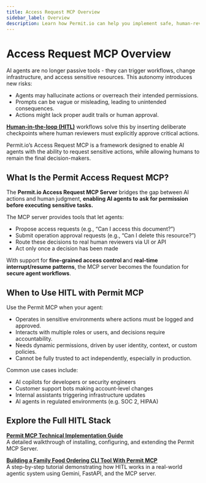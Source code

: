 ```yaml
---
title: Access Request MCP Overview
sidebar_label: Overview
description: Learn how Permit.io can help you implement safe, human-reviewed decision-making in AI agent workflows using the Access Request MCP Server. This guide explains the HITL pattern, common risks in agentic systems, and how the Permit MCP architecture enables secure, policy-backed approvals for access and operations.
---
```


# Access Request MCP Overview

AI agents are no longer passive tools - they can trigger workflows, change infrastructure, and access sensitive resources. This autonomy introduces new risks:

- Agents may hallucinate actions or overreach their intended permissions.
- Prompts can be vague or misleading, leading to unintended consequences.
- Actions might lack proper audit trails or human approval.

**[Human-in-the-loop (HITL)](https://www.permit.io/blog/human-in-the-loop-for-ai-agents-best-practices-frameworks-use-cases-and-demo)** workflows solve this by inserting deliberate checkpoints where human reviewers must explicitly approve critical actions. 

Permit.io’s Access Request MCP is a framework designed to enable AI agents with the ability to request sensitive actions, while allowing humans to remain the final decision-makers.

## What Is the Permit Access Request MCP?

The **Permit.io Access Request MCP Server** bridges the gap between AI actions and human judgment, **enabling AI agents to** **ask for permission before executing sensitive tasks.**

The MCP server provides tools that let agents:

- Propose access requests (e.g., “Can I access this document?”)
- Submit operation approval requests (e.g., “Can I delete this resource?”)
- Route these decisions to real human reviewers via UI or API
- Act only once a decision has been made

With support for **fine-grained access control a**nd **real-time interrupt/resume patterns**, the MCP server becomes the foundation for **secure agent workflows**.

## When to Use HITL with Permit MCP

Use the Permit MCP when your agent:

- Operates in sensitive environments where actions must be logged and approved.
- Interacts with multiple roles or users, and decisions require accountability.
- Needs dynamic permissions, driven by user identity, context, or custom policies.
- Cannot be fully trusted to act independently, especially in production.

Common use cases include:

- AI copilots for developers or security engineers
- Customer support bots making account-level changes
- Internal assistants triggering infrastructure updates
- AI agents in regulated environments (e.g. SOC 2, HIPAA)

## Explore the Full HITL Stack

[**Permit MCP Technical Implementation Guide**](/ai-security/access-request-mcp/implementation-guide) <br/>
A detailed walkthrough of installing, configuring, and extending the Permit MCP Server.

[**Building a Family Food Ordering CLI Tool With Permit MCP**](/ai-security/access-request-mcp/food-ordering-demo) <br/>
A step-by-step tutorial demonstrating how HITL works in a real-world agentic system using Gemini, FastAPI, and the MCP server.